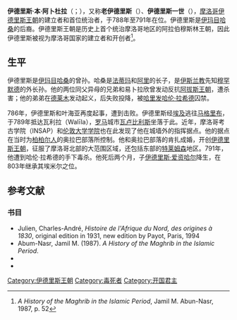 {{Infobox monarch
| name            = 伊德里斯·本·阿卜杜拉<br> إدريس بن عبدالله
| succession      = [[摩洛哥君主列表|摩洛哥埃米尔]]
| title           = 
| image           = 
| caption         =
| reign           = 788–791
| full name       = 伊德里斯·本·阿卜杜拉·本·哈桑·本·哈桑·本·阿里
| predecessor     =
| successor       = [[伊德里斯二世|伊德里斯二世]]
| spouse          = 肯扎·奥拉比亚
| issue           = 
| royal house     = 
| dynasty         = [[伊德里斯王朝|伊德里斯王朝]]
| father          = 阿卜杜拉·卡米勒
| mother          = 阿蒂卡·宾特·阿卜杜勒-马利克
| religion        = [[宰德派|宰德派]]
| birth_date      = 745年
| birth_place     = [[阿拉比亚|阿拉比亚]]
| death_date      = {{death year and age|791|745}}
| death_place     = 摩洛哥
| date of burial  =
}}
'''伊德里斯·本·阿卜杜拉'''（{{lang-ar|إدريس بن عبدالله}}；{{bd|745年||791年}}），又称'''老伊德里斯'''（{{lang-ar|إدريس الأكبر|Idris al-Akbar}}）、'''伊德里斯一世'''（{{lang|ar|إدريس الأول}}），[[摩洛哥|摩洛哥]][[伊德里斯王朝|伊德里斯王朝]]的建立者和首位统治者，于788年至791年在位。伊德里斯是[[什叶派伊玛目|伊玛目]][[哈桑·本·阿里·本·阿比·塔利卜|哈桑]]的后裔。伊德里斯王朝是历史上首个统治摩洛哥地区的阿拉伯穆斯林王朝，因此伊德里斯被视为摩洛哥国家的建立者和开创者<ref>''A History of the Maghrib in the Islamic Period'', Jamil M. Abun-Nasr, 1987, p. 52</ref>。

== 生平 ==
伊德里斯是[[什叶派伊玛目|伊玛目]][[哈桑·本·阿里·本·阿比·塔利卜|哈桑]]的曾孙。哈桑是[[法蒂玛|法蒂玛]]和[[阿里·本·阿比·塔利卜|阿里]]的长子，是[[伊斯兰教|伊斯兰教]]先知[[穆罕默德|穆罕默德]]的外长孙{{sfn|Eustache|1971|p=1031}}。他的两位同父异母的兄弟{{tsl|en|Muhammad al-Nafs al-Zakiyya|穆罕默德·纳夫斯·扎基亚}}和易卜拉欣曾发动{{tsl|en|Alid Revolt (762–63)|阿里王族起义 (762年–763年)|起义}}反抗[[阿拔斯王朝|阿拔斯王朝]]，遭杀害；他的弟弟{{tsl|en|Yahya ibn Abdallah|叶海亚·本·阿卜杜拉|叶海亚}}在[[德莱木|德莱木]]发动起义，后失败投降，被[[哈里发|哈里发]][[哈伦·拉希德|哈伦·拉希德]]囚禁。

786年，伊德里斯和叶海亚再度起事，遭到击败。伊德里斯经[[埃及|埃及]]逃往[[马格里布|马格里布]]{{sfn|Eustache|1971|p=1031}}，于789年抵达瓦利拉（Walīla），[[古罗马|罗马]]城市[[瓦卢比利斯|瓦卢比利斯]]坐落于此。近年，摩洛哥考古学院（INSAP）和[[伦敦大学学院|伦敦大学学院]]也在此发现了他在城墙外的指挥据点{{sfn|Fentress and Limane|2018}}。他的据点在当时为[[柏柏尔人|柏柏尔人]]的奥拉巴部落所控制。他和奥拉巴部落的肯扎成婚，开创[[伊德里斯王朝|伊德里斯王朝]]，征服了摩洛哥北部的大范围区域，还包括东部的[[特莱姆森|特莱姆森]]地区。791年，他遭到哈伦·拉希德的手下毒杀。他死后两个月，子[[伊德里斯二世|伊德里斯·爱资哈尔]]降生，在803年继承其埃米尔之位。

== 参考文献 ==
{{reflist}}

=== 书目 ===
* Julien, Charles-André, ''Histoire de l'Afrique du Nord, des origines à 1830'', original edition in 1931, new edition by Payot, Paris, 1994
* Abum-Nasr, Jamil M. (1987). ''A History of the Maghrib in the Islamic Period''.
* {{cite book|last1=Fentress|first1=Elizabeth|last2=Limane|first2=Hassan|title=Volubilis après Rome. Fouilles 2000-2004|publisher=Brill|year=2018}}
* {{EI2 | last = Eustache | first = D. | title = Idrīs I | volume= 3 | page = 1031 | url = http://dx.doi.org/10.1163/1573-3912_islam_SIM_3492}}

{{s-start}}
{{s-new}}
{{s-ttl|title=[[伊德里斯王朝|伊德里斯王朝]]埃米尔|years=788–791}}
{{s-aft|after=[[伊德里斯二世|伊德里斯二世]]}}
{{s-end}}

{{Authority control}}
{{Rulers of Morocco}}
{{DEFAULTSORT:Idris 01 of Morocco}}
[[Category:伊德里斯王朝|Category:伊德里斯王朝]]
[[Category:毒死者|Category:毒死者]]
[[Category:开国君主|Category:开国君主]]